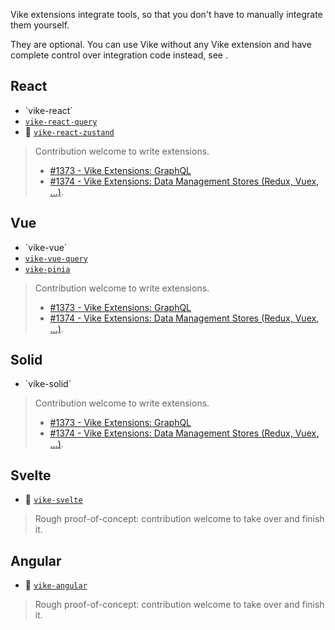 
Vike extensions integrate tools, so that you don't have to manually integrate them yourself.

They are optional. You can use Vike without any Vike extension and have complete control over integration code instead, see <Link href="/why#optional-control" />.

## React

 - <Link href="/vike-react">`vike-react`</Link>
 - [`vike-react-query`](https://github.com/vikejs/vike-react/tree/main/packages/vike-react-query)
 - :construction: [`vike-react-zustand`](https://github.com/vikejs/vike-react/pull/57)

> Contribution welcome to write extensions.
> - [#1373 - Vike Extensions: GraphQL](https://github.com/vikejs/vike/issues/1373)
> - [#1374 - Vike Extensions: Data Management Stores (Redux, Vuex, ...)](https://github.com/vikejs/vike/issues/1374).


## Vue

 - <Link href="/vike-vue">`vike-vue`</Link>
 - [`vike-vue-query`](https://github.com/vikejs/vike-vue/tree/main/packages/vike-vue-query)
 - [`vike-pinia`](https://github.com/vikejs/vike-vue/tree/main/packages/vike-pinia)

> Contribution welcome to write extensions.
> - [#1373 - Vike Extensions: GraphQL](https://github.com/vikejs/vike/issues/1373)
> - [#1374 - Vike Extensions: Data Management Stores (Redux, Vuex, ...)](https://github.com/vikejs/vike/issues/1374).


## Solid

 - <Link href="/vike-solid">`vike-solid`</Link>

> Contribution welcome to write extensions.
> - [#1373 - Vike Extensions: GraphQL](https://github.com/vikejs/vike/issues/1373)
> - [#1374 - Vike Extensions: Data Management Stores (Redux, Vuex, ...)](https://github.com/vikejs/vike/issues/1374).


## Svelte

 - :construction: [`vike-svelte`](https://github.com/brandonxiang/vike-svelte)

> Rough proof-of-concept: contribution welcome to take over and finish it.


## Angular

 - :construction: [`vike-angular`](https://github.com/vikejs/vike-angular)

> Rough proof-of-concept: contribution welcome to take over and finish it.
